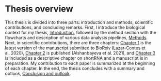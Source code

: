 # Thesis overview {- #overview}
This thesis is divided into three parts: introduction and methods, scientific contributions, and concluding remarks. First, I introduce the biological context for my thesis, [Introduction](#intro), followed by the method section with the flowcharts and description of various data analysis pipelines, [Methods](#methods). Next, in scientific contributions, there are three chapters: [Chapter 1](#chapter1) is the latest version of the manuscript submitted to BioRxiv (Lazar-Contes et al. 2020), [Chapter 2](#chapter2) is published (Alshanbayeva et al. 2021), and [Chapter 3](#chapter3) is included as a descriptive chapter on shortRNA and a manuscript is in preparation. My contribution to each paper is summarized at the beginning of each chapter. In the end, the thesis concludes with a summary and outlook, [Conclusion and outlook](#conclusion).